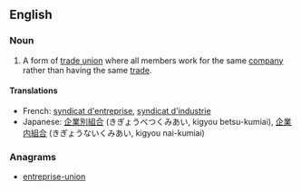 ==English==

===Noun===
{{en-noun|sg=[[enterprise]] [[union]]}}

# A form of [[trade union]] where all members work for the same [[company]] rather than having the same [[trade]].

====Translations====
{{trans-top|a form of trade union}}
* French: [[syndicat d'entreprise]], [[syndicat d'industrie]]
* Japanese: [[企業別組合]] (きぎょうべつくみあい, kigyou betsu-kumiai), [[企業内組合]] (きぎょうないくみあい, kigyou nai-kumiai)
{{trans-mid}}
{{trans-bottom}}

===Anagrams===
* [[entreprise-union#English|entreprise-union]]